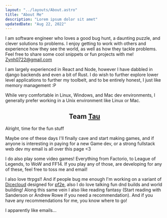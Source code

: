 ```yaml
---
layout: "../layouts/About.astro"
title: "About Me"
description: "Lorem ipsum dolor sit amet"
updatedDate: "Aug 22, 2022"
---
```


I am software engineer who loves a good bug hunt, a daunting puzzle, and clever
solutions to problems. I enjoy getting to work with others and experience how they see the world,
as well as how they tackle problems. Feel free to share some cool snippets or fun projects with me! 
<a href="mailto:Zynh0722@gmail.com">Zynh0722@gmail.com</a>

I am largely experienced in React and Node, however I have dabbled in django 
backends and even a bit of Rust. I do wish to further explore lower level 
applications to further my toolbelt, and to be entirely honest, I just like memory management :P

While very comfortable in Linux, Windows, and Mac dev environments, I generally prefer working in a 
Unix environment like Linux or Mac. 

<h2 style="text-align: center;">Team 
    <a href="https://tauday.com/tau-manifesto" style="all: unset; cursor: pointer; text-decoration: underline;">Tau</a></h2>

Alright, time for the fun stuff

Maybe one of these days I'll finally cave and start making games, and if anyone is interesting in paying
for a new Game dev, or a strong fullstack web dev my email is all over this page \<3

I do also play some video games! Everything from Factorio, to League of Legends, to WoW and FF14. If 
you play any of those, are developing for any of these, feel free to toss me and email!

I also love ttrpgs!! And if people bug me enough I'm working on a variant of <a href="https://dicecloud.com/">Dicecloud</a> 
designed for <a href="https://2e.aonprd.com/">pf2e</a>, also I do love talking fun dnd builds and world building!
Along this same vein I also like reading fantasy (Start reading with Sanderson or Andrew Rowe if you need a recommendation).
And if you have any recommendations for me, you know where to go!

I apparently like emails...

<Toolbox />